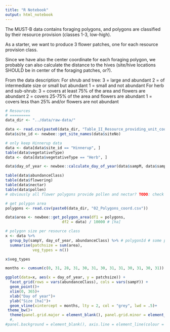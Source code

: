 ```yaml
---
title: "R Notebook"
output: html_notebook
---
```


The MUST-B data contains foraging polygons, and polygons are classified by their resource provision (classes 1-3, low-high). 

As a starter, we want to produce 3 flower patches, one for each resource provision class.

Since we have also the center coordinate for each foraging polygon, we probably can also calculate the distance to the hives (site/hive locations SHOULD be in center of the foraging patches, or?). 

From the data description: 
For shrub and tree:
3 = large and abundant
2 = of intermediate size or small
but abundant
1 = small and not abundant
For herb and sub-shrub:
3 = covers at least 75% of the
area and flowers are abundant
2 = covers 25-75% of the area
and flowers are abundant
1 = covers less than 25% and/or
flowers are not abundant

```r
# Resources
# =========
data_dir <- "../data/raw-data/"

data <- read.csv(paste0(data_dir, "Table_II_Resource_providing_unit_coord.csv"))
data$site_id <- newbee::get_site_names(data$siteNo)

# only keep Hinnerup data
data <- data[data$site_id == "Hinnerup", ]
table(data$vegetativeType)
data <- data[data$vegetativeType == "Herb", ]

data$day_of_year <- newbee::calculate_day_of_year(data$sampM, data$sampD)

table(data$abundanceClass)
table(data$flowering)
table(data$nectar)
table(data$pollen)
# obviously all flower polygons provide pollen and nectar? TODO: check in data description

# get polygon area
polygons <- read.csv(paste0(data_dir, "02_Polygons_coord.csv"))

data$area <- newbee::get_polygon_area(df1 = polygons,
                         df2 = data) / 10000 # [ha]

# polygon size per resource class
x <- data %>% 
  group_by(sampY, day_of_year, abundanceClass) %>% # polygonId # some polygons have all three vegetation types
  summarise(patchsize = sum(area),
            veg_types = n())

x$veg_types

months <- cumsum(c(0, 31, 28, 31, 30, 31, 30, 31, 31, 30, 31, 30, 31))

ggplot(data=x, aes(x = day_of_year, y = patchsize)) + 
  facet_grid(rows = vars(abundanceClass), cols = vars(sampY)) + 
  geom_point()+
  xlim(0, 365)+
  xlab("Day of year")+ 
  ylab("Size [ha]")+
  geom_vline(xintercept = months, lty = 2, col = "grey", lwd = .5)+
 theme_bw()+
  theme(panel.grid.major = element_blank(), panel.grid.minor = element_blank()) 
  #,
#panel.background = element_blank(), axis.line = element_line(colour = "black"))

```

